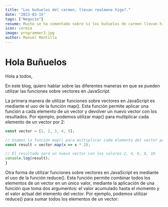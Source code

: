 ```yaml
---
title: "Los buñuelos del carmen, llevan realmene higo?."
date: "2023-03-15"
tags: ["Negocio"]
resume: Mucho se ha comentado sobre si los buñuelos de carmen llevan higo
icon: cereza
image: programmer3.jpg
author: Manuel Montilla
---
```


# Hola Buñuelos

Hola a todos,

En este blog, quiero hablar sobre las diferentes maneras en que se pueden utilizar las funciones sobre vectores en JavaScript.

La primera manera de utilizar funciones sobre vectores en JavaScript es mediante el uso de la función map(). Esta función permite aplicar una función a cada elemento de un vector y devolver un nuevo vector con los resultados. Por ejemplo, podemos utilizar map() para multiplicar cada elemento de un vector por 2:

```javascript
const vector = [1, 2, 3, 4, 5];

// Usamos la función map() para multiplicar cada elemento del vector por 2
const result = vector.map(x => x * 2);

// El resultado será un nuevo vector con los valores 2, 4, 6, 8, 10
console.log(result);
}
```

Otra forma de utilizar funciones sobre vectores en JavaScript es mediante el uso de la función reduce(). Esta función permite combinar todos los elementos de un vector en un único valor, mediante la aplicación de una función que toma dos argumentos: el valor acumulado hasta el momento y el valor actual del elemento del vector. Por ejemplo, podemos utilizar reduce() para sumar todos los elementos de un vector:
